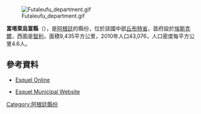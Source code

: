 [[Image:Futaleufu_department.gif|right]]

{{Coord|42|54|S|71|19|W|display=title}}

'''富塔萊烏富縣'''（{{lang-es|Departamento Futaleufú}}），是[[阿根廷|阿根廷]]的縣份，位於該國中部[[丘布特省|丘布特省]]，首府設於[[埃斯克爾|埃斯克爾]]，西面是[[智利|智利]]，面積9,435平方公里，2010年人口43,076，人口密度每平方公里4.6人。

==參考資料==
*{{es icon}} [https://web.archive.org/web/20070405104419/http://www.esquelonline.com.ar/ Esquel Online] 
*{{es icon}} [http://www.esquel.gov.ar Esquel Municipal Website] {{Wayback|url=http://www.esquel.gov.ar/ |date=20201130234327 }}

{{Argentina-geo-stub}}
[[Category:阿根廷縣份|Category:阿根廷縣份]]